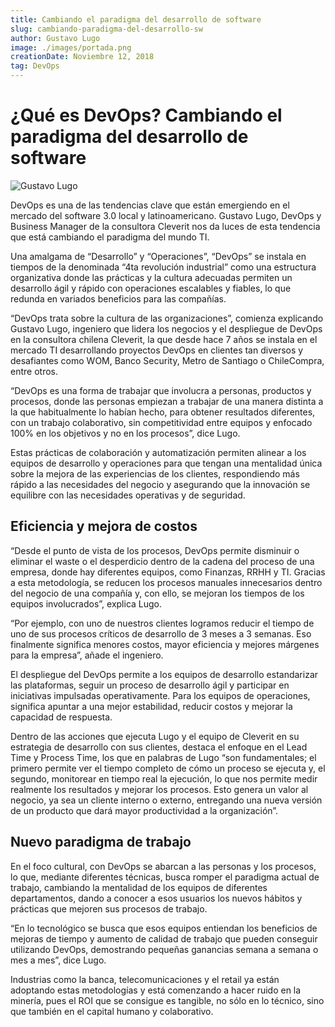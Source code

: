 ```yaml
---
title: Cambiando el paradigma del desarrollo de software
slug: cambiando-paradigma-del-desarrollo-sw
author: Gustavo Lugo
image: ./images/portada.png
creationDate: Noviembre 12, 2018
tag: DevOps
---
```


# ¿Qué es DevOps? Cambiando el paradigma del desarrollo de software

![Gustavo Lugo](./images/gustavo.jpg)

DevOps es una de las tendencias clave que están emergiendo en el mercado del software 3.0 local y latinoamericano. Gustavo Lugo, DevOps y Business Manager de la consultora Cleverit nos da luces de esta tendencia que está cambiando el paradigma del mundo TI.

Una amalgama de “Desarrollo” y “Operaciones”, “DevOps” se instala en tiempos de la denominada “4ta revolución industrial” como una estructura organizativa donde las prácticas y la cultura adecuadas permiten un desarrollo ágil y rápido con operaciones escalables y fiables, lo que redunda en variados beneficios para las compañías.

“DevOps trata sobre la cultura de las organizaciones”, comienza explicando Gustavo Lugo, ingeniero que lidera los negocios y el despliegue de DevOps en la consultora chilena Cleverit, la que desde hace 7 años se instala en el mercado TI desarrollando proyectos DevOps en clientes tan diversos y desafiantes como WOM, Banco Security, Metro de Santiago o ChileCompra, entre otros.

“DevOps es una forma de trabajar que involucra a personas, productos y procesos, donde las personas empiezan a trabajar de una manera distinta a la que habitualmente lo habían hecho, para obtener resultados diferentes, con un trabajo colaborativo, sin competitividad entre equipos y enfocado 100% en los objetivos y no en los procesos”, dice Lugo.

Estas prácticas de colaboración y automatización permiten alinear a los equipos de desarrollo y operaciones para que tengan una mentalidad única sobre la mejora de las experiencias de los clientes, respondiendo más rápido a las necesidades del negocio y asegurando que la innovación se equilibre con las necesidades operativas y de seguridad.

## Eficiencia y mejora de costos

“Desde el punto de vista de los procesos, DevOps permite disminuir o eliminar el waste o el desperdicio dentro de la cadena del proceso de una empresa, donde hay diferentes equipos, como Finanzas, RRHH y TI. Gracias a esta metodología, se reducen los procesos manuales innecesarios dentro del negocio de una compañía y, con ello, se mejoran los tiempos de los equipos involucrados”, explica Lugo.

“Por ejemplo, con uno de nuestros clientes logramos reducir el tiempo de uno de sus procesos críticos de desarrollo de 3 meses a 3 semanas. Eso finalmente significa menores costos, mayor eficiencia y mejores márgenes para la empresa”, añade el ingeniero.

El despliegue del DevOps permite a los equipos de desarrollo estandarizar las plataformas, seguir un proceso de desarrollo ágil y participar en iniciativas impulsadas operativamente. Para los equipos de operaciones, significa apuntar a una mejor estabilidad, reducir costos y mejorar la capacidad de respuesta.

Dentro de las acciones que ejecuta Lugo y el equipo de Cleverit en su estrategia de desarrollo con sus clientes, destaca el enfoque en el Lead Time y Process Time, los que en palabras de Lugo “son fundamentales; el primero permite ver el tiempo completo de cómo un proceso se ejecuta y, el segundo, monitorear en tiempo real la ejecución, lo que nos permite medir realmente los resultados y mejorar los procesos. Esto genera un valor al negocio, ya sea un cliente interno o externo, entregando una nueva versión de un producto que dará mayor productividad a la organización”.

## Nuevo paradigma de trabajo

En el foco cultural, con DevOps se abarcan a las personas y los procesos, lo que, mediante diferentes técnicas, busca romper el paradigma actual de trabajo, cambiando la mentalidad de los equipos de diferentes departamentos, dando a conocer a esos usuarios los nuevos hábitos y prácticas que mejoren sus procesos de trabajo.

“En lo tecnológico se busca que esos equipos entiendan los beneficios de mejoras de tiempo y aumento de calidad de trabajo que pueden conseguir utilizando DevOps, demostrando pequeñas ganancias semana a semana o mes a mes”, dice Lugo.

Industrias como la banca, telecomunicaciones y el retail ya están adoptando estas metodologías y está comenzando a hacer ruido en la minería, pues el ROI que se consigue es tangible, no sólo en lo técnico, sino que también en el capital humano y colaborativo.
